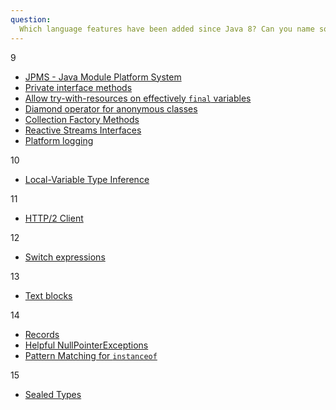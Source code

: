 ```yaml
---
question:
  Which language features have been added since Java 8? Can you name some?
---
```



<DividerTitle as="h4" variant="styles.h6">
  9
</DividerTitle>

- [JPMS - Java Module Platform System](https://openjdk.java.net/jeps/261)
- [Private interface methods](https://openjdk.java.net/jeps/213)
- [Allow try-with-resources on effectively `final` variables](https://openjdk.java.net/jeps/213)
- [Diamond operator for anonymous classes](https://openjdk.java.net/jeps/213)
- [Collection Factory Methods](https://openjdk.java.net/jeps/269)
- [Reactive Streams Interfaces](https://openjdk.java.net/jeps/266)
- [Platform logging](https://openjdk.java.net/jeps/264)

<DividerTitle as="h4" variant="styles.h6">
  10
</DividerTitle>

- [Local-Variable Type Inference](https://openjdk.java.net/jeps/286)

<DividerTitle as="h4" variant="styles.h6">
  11
</DividerTitle>

- [HTTP/2 Client](https://openjdk.java.net/jeps/321)

<DividerTitle as="h4" variant="styles.h6">
  12
</DividerTitle>

- [Switch expressions](https://openjdk.java.net/jeps/325)

<DividerTitle as="h4" variant="styles.h6">
  13
</DividerTitle>

- [Text blocks](https://openjdk.java.net/jeps/355)

<DividerTitle as="h4" variant="styles.h6">
  14
</DividerTitle>

- [Records](https://openjdk.java.net/jeps/359)
- [Helpful NullPointerExceptions](https://openjdk.java.net/jeps/358)
- [Pattern Matching for `instanceof`](https://openjdk.java.net/jeps/305)

<DividerTitle as="h4" variant="styles.h6">
  15
</DividerTitle>

- [Sealed Types](https://openjdk.java.net/jeps/360)
